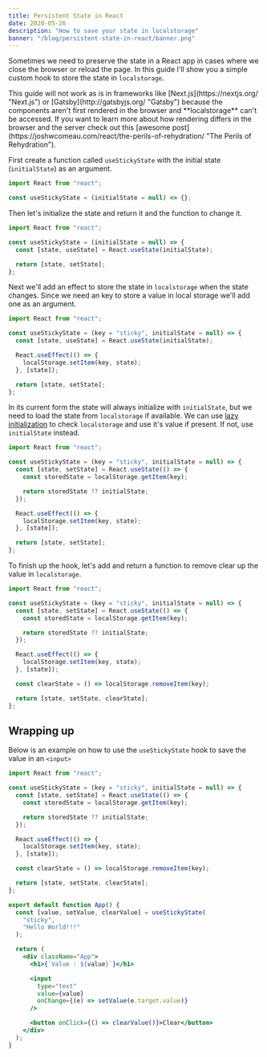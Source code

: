 ```yaml
---
title: Persistent State in React
date: 2020-05-26
description: "How to save your state in localstorage"
banner: "/blog/persistent-state-in-react/banner.png"
---
```



Sometimes we need to preserve the state in a React app in cases where we close the browser or reload the page. In this guide I'll show you a simple custom hook to store the state in `localstorage`.

<SpecialBlock type="warn">
  This guide will not work as is in frameworks like
  [Next.js](https://nextjs.org/ "Next.js") or [Gatsby](http://gatsbyjs.org/
  "Gatsby") because the components aren't first rendered in the browser and
  **localstorage** can't be accessed. If you want to learn more about how
  rendering differs in the browser and the server check out this [awesome
  post](https://joshwcomeau.com/react/the-perils-of-rehydration/ "The Perils of
  Rehydration").
</SpecialBlock>

First create a function called `useStickyState` with the initial state (`initialState`) as an argument.

```jsx
import React from "react";

const useStickyState = (initialState = null) => {};
```

Then let's initialize the state and return it and the function to change it.

```jsx {4,6}
import React from "react";

const useStickyState = (initialState = null) => {
  const [state, useState] = React.useState(initialState);

  return [state, setState];
};
```

Next we'll add an effect to store the state in `localstorage` when the state changes. Since we need an key to store a value in local storage we'll add one as an argument.

```jsx {3,6-8}
import React from "react";

const useStickyState = (key = "sticky", initialState = null) => {
  const [state, useState] = React.useState(initialState);

  React.useEffect(() => {
    localStorage.setItem(key, state);
  }, [state]);

  return [state, setState];
};
```

In its current form the state will always initialize with `initialState`, but we need to load the state from `localstorage` if available. We can use [lazy initialization](https://reactjs.org/docs/hooks-reference.html#lazy-initial-state "Lazy initial state") to check `localstorage` and use it's value if present. If not, use `initialState` instead.

```jsx {4-8}
import React from "react";

const useStickyState = (key = "sticky", initialState = null) => {
  const [state, setState] = React.useState(() => {
    const storedState = localStorage.getItem(key);

    return storedState ?? initialState;
  });

  React.useEffect(() => {
    localStorage.setItem(key, state);
  }, [state]);

  return [state, setState];
};
```

To finish up the hook, let's add and return a function to remove clear up the value in `localstorage`.

```jsx {14,16}
import React from "react";

const useStickyState = (key = "sticky", initialState = null) => {
  const [state, setState] = React.useState(() => {
    const storedState = localStorage.getItem(key);

    return storedState ?? initialState;
  });

  React.useEffect(() => {
    localStorage.setItem(key, state);
  }, [state]);

  const clearState = () => localStorage.removeItem(key);

  return [state, setState, clearState];
};
```

## Wrapping up

Below is an example on how to use the `useStickyState` hook to save the value in an `<input>`

```jsx {19-38}
import React from "react";

const useStickyState = (key = "sticky", initialState = null) => {
  const [state, setState] = React.useState(() => {
    const storedState = localStorage.getItem(key);

    return storedState ?? initialState;
  });

  React.useEffect(() => {
    localStorage.setItem(key, state);
  }, [state]);

  const clearState = () => localStorage.removeItem(key);

  return [state, setState, clearState];
};

export default function App() {
  const [value, setValue, clearValue] = useStickyState(
    "sticky",
    "Hello World!!!"
  );

  return (
    <div className="App">
      <h1>{`Value : ${value}`}</h1>

      <input
        type="text"
        value={value}
        onChange={(e) => setValue(e.target.value)}
      />

      <button onClick={() => clearValue()}>Clear</button>
    </div>
  );
}
```

<CodeSandboxWrapper codeSandboxId="persistent-react-state-6s73k" />
